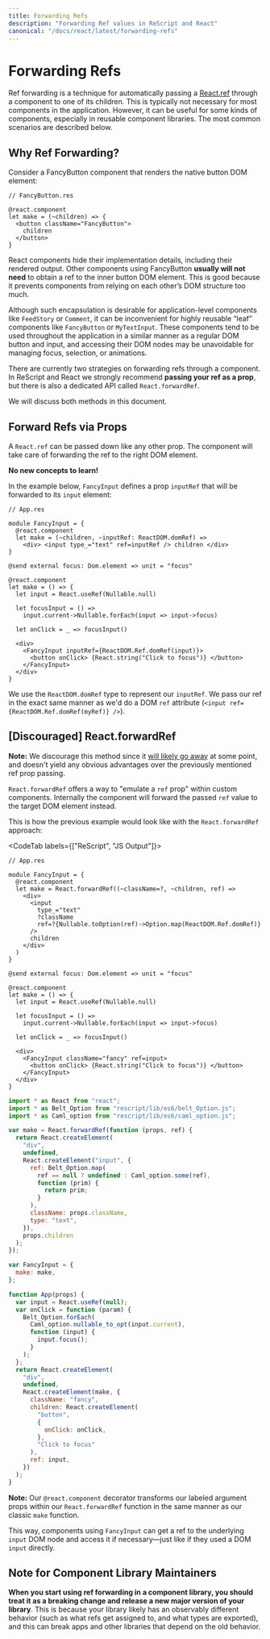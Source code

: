 ```yaml
---
title: Forwarding Refs
description: "Forwarding Ref values in ReScript and React"
canonical: "/docs/react/latest/forwarding-refs"
---
```


# Forwarding Refs

<Intro>

Ref forwarding is a technique for automatically passing a [React.ref](./refs-and-the-dom) through a component to one of its children. This is typically not necessary for most components in the application. However, it can be useful for some kinds of components, especially in reusable component libraries. The most common scenarios are described below.

</Intro>

## Why Ref Forwarding?

Consider a FancyButton component that renders the native button DOM element:

```res
// FancyButton.res

@react.component
let make = (~children) => {
  <button className="FancyButton">
    children
  </button>
}
```

React components hide their implementation details, including their rendered output. Other components using FancyButton **usually will not need** to obtain a ref to the inner button DOM element. This is good because it prevents components from relying on each other’s DOM structure too much.

Although such encapsulation is desirable for application-level components like `FeedStory` or `Comment`, it can be inconvenient for highly reusable “leaf” components like `FancyButton` or `MyTextInput`. These components tend to be used throughout the application in a similar manner as a regular DOM button and input, and accessing their DOM nodes may be unavoidable for managing focus, selection, or animations.

There are currently two strategies on forwarding refs through a component. In ReScript and React we strongly recommend **passing your ref as a prop**, but there is also a dedicated API called `React.forwardRef`.

We will discuss both methods in this document.

## Forward Refs via Props

A `React.ref` can be passed down like any other prop. The component will take care of forwarding the ref to the right DOM element.

**No new concepts to learn!**

In the example below, `FancyInput` defines a prop `inputRef` that will be forwarded to its `input` element:

```res
// App.res

module FancyInput = {
  @react.component
  let make = (~children, ~inputRef: ReactDOM.domRef) =>
    <div> <input type_="text" ref=inputRef /> children </div>
}

@send external focus: Dom.element => unit = "focus"

@react.component
let make = () => {
  let input = React.useRef(Nullable.null)

  let focusInput = () =>
    input.current->Nullable.forEach(input => input->focus)

  let onClick = _ => focusInput()

  <div>
    <FancyInput inputRef={ReactDOM.Ref.domRef(input)}>
      <button onClick> {React.string("Click to focus")} </button>
    </FancyInput>
  </div>
}
```

We use the `ReactDOM.domRef` type to represent our `inputRef`. We pass our ref in the exact same manner as we'd do a DOM `ref` attribute (`<input ref={ReactDOM.Ref.domRef(myRef)} />`).


## [Discouraged] React.forwardRef

**Note:** We discourage this method since it [will likely go away](https://twitter.com/dan_abramov/status/1173372190395445251) at some point, and doesn't yield any obvious advantages over the previously mentioned ref prop passing.

`React.forwardRef` offers a way to "emulate a `ref` prop" within custom components. Internally the component will forward the passed `ref` value to the target DOM element instead.

This is how the previous example would look like with the `React.forwardRef` approach:

<CodeTab labels={["ReScript", "JS Output"]}>

```res
// App.res

module FancyInput = {
  @react.component
  let make = React.forwardRef((~className=?, ~children, ref) =>
    <div>
      <input
        type_="text"
        ?className
        ref=?{Nullable.toOption(ref)->Option.map(ReactDOM.Ref.domRef)}
      />
      children
    </div>
  )
}

@send external focus: Dom.element => unit = "focus"

@react.component
let make = () => {
  let input = React.useRef(Nullable.null)

  let focusInput = () =>
    input.current->Nullable.forEach(input => input->focus)

  let onClick = _ => focusInput()

  <div>
    <FancyInput className="fancy" ref=input>
      <button onClick> {React.string("Click to focus")} </button>
    </FancyInput>
  </div>
}
```

```js
import * as React from "react";
import * as Belt_Option from "rescript/lib/es6/belt_Option.js";
import * as Caml_option from "rescript/lib/es6/caml_option.js";

var make = React.forwardRef(function (props, ref) {
  return React.createElement(
    "div",
    undefined,
    React.createElement("input", {
      ref: Belt_Option.map(
        ref == null ? undefined : Caml_option.some(ref),
        function (prim) {
          return prim;
        }
      ),
      className: props.className,
      type: "text",
    }),
    props.children
  );
});

var FancyInput = {
  make: make,
};

function App(props) {
  var input = React.useRef(null);
  var onClick = function (param) {
    Belt_Option.forEach(
      Caml_option.nullable_to_opt(input.current),
      function (input) {
        input.focus();
      }
    );
  };
  return React.createElement(
    "div",
    undefined,
    React.createElement(make, {
      className: "fancy",
      children: React.createElement(
        "button",
        {
          onClick: onClick,
        },
        "Click to focus"
      ),
      ref: input,
    })
  );
}
```

</CodeTab>

**Note:** Our `@react.component` decorator transforms our labeled argument props within our `React.forwardRef` function in the same manner as our classic `make` function.

This way, components using `FancyInput` can get a ref to the underlying `input` DOM node and access it if necessary—just like if they used a DOM `input` directly.

## Note for Component Library Maintainers

**When you start using ref forwarding in a component library, you should treat it as a breaking change and release a new major version of your library**. This is because your library likely has an observably different behavior (such as what refs get assigned to, and what types are exported), and this can break apps and other libraries that depend on the old behavior.
